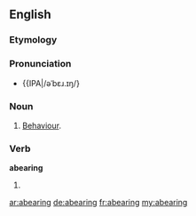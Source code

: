 ==English==

===Etymology===
{{suffix|abear|ing}}

===Pronunciation===
* {{a|US}} {{IPA|/əˈbɛɹ.ɪŋ/}

===Noun===
{{en-noun}}
# {{obsolete}} [[behaviour|Behaviour]].

===Verb===
'''abearing'''
# {{present participle of|abear}}

[[ar:abearing]]
[[de:abearing]]
[[fr:abearing]]
[[my:abearing]]